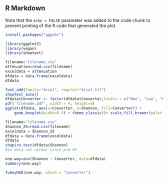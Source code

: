 ## R Markdown

Note that the `echo = FALSE` parameter was added to the code chunk to prevent printing of the R code that generated the plot.

```r
install.packages("ggpubr")
```

```r
library(ggplot2)
library(vegan)
library(showtext)
```

```r
filename="filename.csv"
attenuation=read.csv(filename)
exceldata = attenuation 
dfdata = data.frame(exceldata)
dfdata
```

```r
font_add(family="Arial", regular="Arial.ttf")
showtext_auto()
dfdata$Converter <- factor(dfdata$Converter,levels = c("Non", "Low", "High"))
pdf('filename.pdf', width = 4, height=4)
ggplot(dfdata, aes(x=Converter, y=Shannon, fill=Converter)) + 
    geom_boxplot(width=0.5) + theme_classic()+ scale_fill_brewer(palette="BrBG") + theme(text = element_text(family="Arial", size = 12), axis.text=element_text(family="Arial", size=12), axis.title=element_text(family="Arial", size=12)) + theme(legend.position = "none") + ylab("Shannon Diversity")
```

```r
filename="filename.csv"
Shannon_25=read.csv(filename)
exceldata = Shannon_25
dfdata = data.frame(exceldata)
dfdata
shapiro.test(dfdata$Shannon)
#so data not normal since p<0.05
```


```r
one.way=aov(Shannon ~ Converter, data=dfdata)
summary(one.way)
```

```r
TukeyHSD(one.way, which = "Converter")
```


